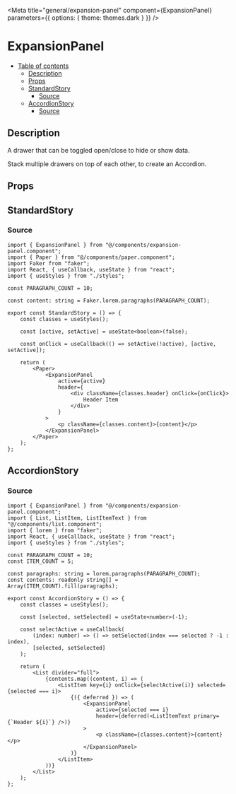 
<Meta
	title="general/expansion-panel"
	component={ExpansionPanel}
	parameters={{
		options: {
			theme: themes.dark
		}
	}}
/>

# ExpansionPanel

- [Table of contents](#expansionpanel)
  * [Description](#description)
  * [Props](#props)
  * [StandardStory](#standardstory)
    + [Source](#source)
  * [AccordionStory](#accordionstory)
    + [Source](#source-1)

## Description
A drawer that can be toggled open/close to hide or show data.

Stack multiple drawers on top of each other, to create an Accordion.

## Props
<Props of={ExpansionPanel} />

## StandardStory
<Preview>
	<Story name="standard">
		<StandardStory />
	</Story>
</Preview>

### Source

```tsx
import { ExpansionPanel } from "@/components/expansion-panel.component";
import { Paper } from "@/components/paper.component";
import Faker from "faker";
import React, { useCallback, useState } from "react";
import { useStyles } from "./styles";

const PARAGRAPH_COUNT = 10;

const content: string = Faker.lorem.paragraphs(PARAGRAPH_COUNT);

export const StandardStory = () => {
	const classes = useStyles();

	const [active, setActive] = useState<boolean>(false);

	const onClick = useCallback(() => setActive(!active), [active, setActive]);

	return (
		<Paper>
			<ExpansionPanel
				active={active}
				header={
					<div className={classes.header} onClick={onClick}>
						Header Item
					</div>
				}
			>
				<p className={classes.content}>{content}</p>
			</ExpansionPanel>
		</Paper>
	);
};
```

## AccordionStory
<Preview>
	<Story name="accordion">
		<AccordionStory />
	</Story>
</Preview>

### Source

```tsx
import { ExpansionPanel } from "@/components/expansion-panel.component";
import { List, ListItem, ListItemText } from "@/components/list.component";
import { lorem } from "faker";
import React, { useCallback, useState } from "react";
import { useStyles } from "./styles";

const PARAGRAPH_COUNT = 10;
const ITEM_COUNT = 5;

const paragraphs: string = lorem.paragraphs(PARAGRAPH_COUNT);
const contents: readonly string[] = Array(ITEM_COUNT).fill(paragraphs);

export const AccordionStory = () => {
	const classes = useStyles();

	const [selected, setSelected] = useState<number>(-1);

	const selectActive = useCallback(
		(index: number) => () => setSelected(index === selected ? -1 : index),
		[selected, setSelected]
	);

	return (
		<List divider="full">
			{contents.map((content, i) => (
				<ListItem key={i} onClick={selectActive(i)} selected={selected === i}>
					{({ deferred }) => (
						<ExpansionPanel
							active={selected === i}
							header={deferred(<ListItemText primary={`Header ${i}`} />)}
						>
							<p className={classes.content}>{content}</p>
						</ExpansionPanel>
					)}
				</ListItem>
			))}
		</List>
	);
};
```
